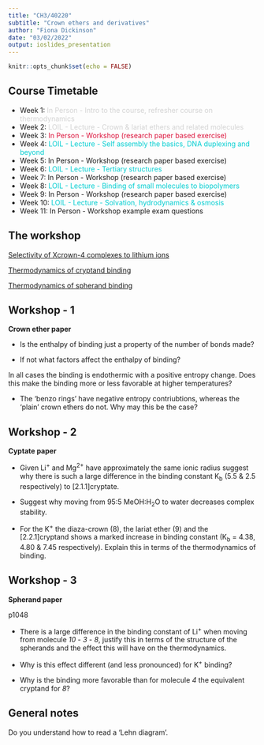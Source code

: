 ```yaml
---
title: "CH3/40220"
subtitle: "Crown ethers and derivatives"
author: "Fiona Dickinson"
date: "03/02/2022"
output: ioslides_presentation
---
```


```r
knitr::opts_chunk$set(echo = FALSE)
```

## Course Timetable

- Week 1: <span style="color:lightgrey">In Person - Intro to the course, refresher course on thermodynamics</span>
- Week 2: <span style="color:lightgrey">LOIL - Lecture - Crown & lariat ethers and related molecules</span>
- Week 3: <span style="color:crimson">In Person - Workshop (research paper based exercise)</span>
- Week 4: <span style="color:darkturquoise">LOIL - Lecture - Self assembly the basics, DNA duplexing and beyond</span>
- Week 5: In Person - Workshop (research paper based exercise) 
- Week 6: <span style="color:darkturquoise">LOIL - Lecture - Tertiary structures</span>
- Week 7: In Person - Workshop (research paper based exercise)
- Week 8: <span style="color:darkturquoise">LOIL - Lecture - Binding of small molecules to biopolymers</span>
- Week 9: In Person - Workshop (research paper based exercise)
- Week 10: <span style="color:darkturquoise">LOIL - Lecture - Solvation, hydrodynamics & osmosis</span>
- Week 11: In Person - Workshop example exam questions


## The workshop

[Selectivity of Xcrown-4 complexes to lithium ions](http://libproxy.bath.ac.uk/login?url=https://pubs.acs.org/doi/abs/10.1021/jo00072a024)

[Thermodynamics of cryptand binding](http://libproxy.bath.ac.uk/login?url=https://pubs.acs.org/doi/pdf/10.1021/ja00856a018)

[Thermodynamics of spherand binding](http://libproxy.bath.ac.uk/login?url=https://onlinelibrary.wiley.com/doi/epdf/10.1002/anie.198610393)

## Workshop - 1

**Crown ether paper**

- Is the enthalpy of binding just a property of the number of bonds made?

- If not what factors affect the enthalpy of binding?

In all cases the binding is endothermic with a positive entropy change. Does this make the binding more or less favorable at  higher temperatures?

- The 'benzo rings' have negative entropy contriubtions, whereas the 'plain' crown ethers do not. Why may this be the case?

## Workshop - 2

**Cyptate paper**

- Given Li^+^ and Mg^2+^ have approximately the same ionic radius suggest why there is such a large difference in the binding constant K~b~ (5.5 & 2.5 respectively) to [2.1.1]cryptate.

- Suggest why moving from 95:5 MeOH:H~2~O to water decreases complex stability.

- For the K^+^ the diaza-crown (8), the lariat ether (9) and the [2.2.1]cryptand shows a marked increase in binding constant (K~b~ = 4.38, 4.80 & 7.45 respectively). Explain this in terms of the thermodynamics of binding.

## Workshop - 3

**Spherand paper**

p1048

- There is a large difference in the binding constant of Li^+^ when moving from molecule *10* - *3* - *8*, justify this in terms of the structure of the spherands and the effect this will have on the thermodynamics.

- Why is this effect different (and less pronounced) for K^+^ binding?

- Why is the binding more favorable than for molecule *4* the equivalent cryptand for *8*?

## General notes

Do you understand how to read a 'Lehn diagram'.
